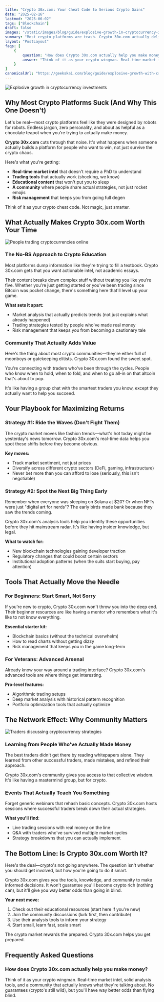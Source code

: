 ```yaml
---
title: "Crypto 30x.com: Your Cheat Code to Serious Crypto Gains"
date: "2025-02-16"
lastmod: "2025-06-02"
tags: ["Blockchain"]
draft: false
images: "/static/images/blog/guide/explosive-growth-in-cryptocurrency-investments.png"
summary: "Most crypto platforms are trash. Crypto 30x.com actually delivers the tools and intel you need to level up your portfolio. Here's why it's different."
layout: "PostLayout"
faqs: [
    {
        question: "How does Crypto 30x.com actually help you make money?",
        answer: "Think of it as your crypto wingman. Real-time market intel, solid analysis tools, and a community that actually knows what they're talking about. No guarantees (crypto's still wild), but you'll have way better odds than flying blind.",
    }
]
canonicalUrl: "https://geekskai.com/blog/guide/explosive-growth-with-crypto-30x-com/"
---
```


![Explosive growth in cryptocurrency investments](/static/images/blog/guide/explosive-growth-in-cryptocurrency-investments.png)

## Why Most Crypto Platforms Suck (And Why This One Doesn't)

Let's be real—most crypto platforms feel like they were designed by robots for robots. Endless jargon, zero personality, and about as helpful as a chocolate teapot when you're trying to actually make money.

**Crypto 30x.com** cuts through that noise. It's what happens when someone actually builds a platform for people who want to win, not just survive the crypto chaos.

Here's what you're getting:

- **Real-time market intel** that doesn't require a PhD to understand
- **Trading tools** that actually work (shocking, we know)
- **Educational content** that won't put you to sleep
- **A community** where people share actual strategies, not just rocket emojis
- **Risk management** that keeps you from going full degen

Think of it as your crypto cheat code. Not magic, just smarter.

## What Actually Makes Crypto 30x.com Worth Your Time

![People trading cryptocurrencies online](/static/images/blog/guide/people-trading-cryptocurrencies-online.png)

### The No-BS Approach to Crypto Education

Most platforms dump information like they're trying to fill a textbook. Crypto 30x.com gets that you want actionable intel, not academic essays.

Their content breaks down complex stuff without treating you like you're five. Whether you're just getting started or you've been trading since Bitcoin was pocket change, there's something here that'll level up your game.

**What sets it apart:**

- Market analysis that actually predicts trends (not just explains what already happened)
- Trading strategies tested by people who've made real money
- Risk management that keeps you from becoming a cautionary tale

### Community That Actually Adds Value

Here's the thing about most crypto communities—they're either full of moonboys or gatekeeping elitists. Crypto 30x.com found the sweet spot.

You're connecting with traders who've been through the cycles. People who know when to hold, when to fold, and when to go all-in on that altcoin that's about to pop.

It's like having a group chat with the smartest traders you know, except they actually want to help you succeed.

## Your Playbook for Maximizing Returns

### Strategy #1: Ride the Waves (Don't Fight Them)

The crypto market moves like fashion trends—what's hot today might be yesterday's news tomorrow. Crypto 30x.com's real-time data helps you spot these shifts before they become obvious.

**Key moves:**

- Track market sentiment, not just prices
- Diversify across different crypto sectors (DeFi, gaming, infrastructure)
- Never bet more than you can afford to lose (seriously, this isn't negotiable)

### Strategy #2: Spot the Next Big Thing Early

Remember when everyone was sleeping on Solana at $20? Or when NFTs were just "digital art for nerds"? The early birds made bank because they saw the trends coming.

Crypto 30x.com's analysis tools help you identify these opportunities before they hit mainstream radar. It's like having insider knowledge, but legal.

**What to watch for:**

- New blockchain technologies gaining developer traction
- Regulatory changes that could boost certain sectors
- Institutional adoption patterns (when the suits start buying, pay attention)

## Tools That Actually Move the Needle

### For Beginners: Start Smart, Not Sorry

If you're new to crypto, Crypto 30x.com won't throw you into the deep end. Their beginner resources are like having a mentor who remembers what it's like to not know everything.

**Essential starter kit:**

- Blockchain basics (without the technical overwhelm)
- How to read charts without getting dizzy
- Risk management that keeps you in the game long-term

### For Veterans: Advanced Arsenal

Already know your way around a trading interface? Crypto 30x.com's advanced tools are where things get interesting.

**Pro-level features:**

- Algorithmic trading setups
- Deep market analysis with historical pattern recognition
- Portfolio optimization tools that actually optimize

## The Network Effect: Why Community Matters

![Traders discussing cryptocurrency strategies](/static/images/blog/guide/traders-discussing-cryptocurrency-strategies.png)

### Learning from People Who've Actually Made Money

The best traders didn't get there by reading whitepapers alone. They learned from other successful traders, made mistakes, and refined their approach.

Crypto 30x.com's community gives you access to that collective wisdom. It's like having a mastermind group, but for crypto.

### Events That Actually Teach You Something

Forget generic webinars that rehash basic concepts. Crypto 30x.com hosts sessions where successful traders break down their actual strategies.

**What you'll find:**

- Live trading sessions with real money on the line
- Q&A with traders who've survived multiple market cycles
- Strategy breakdowns that you can actually implement

## The Bottom Line: Is Crypto 30x.com Worth It?

Here's the deal—crypto's not going anywhere. The question isn't whether you should get involved, but how you're going to do it smart.

Crypto 30x.com gives you the tools, knowledge, and community to make informed decisions. It won't guarantee you'll become crypto rich (nothing can), but it'll give you way better odds than going in blind.

**Your next move:**

1. Check out their educational resources (start here if you're new)
2. Join the community discussions (lurk first, then contribute)
3. Use their analysis tools to inform your strategy
4. Start small, learn fast, scale smart

The crypto market rewards the prepared. Crypto 30x.com helps you get prepared.

## Frequently Asked Questions

### How does Crypto 30x.com actually help you make money?

Think of it as your crypto wingman. Real-time market intel, solid analysis tools, and a community that actually knows what they're talking about. No guarantees (crypto's still wild), but you'll have way better odds than flying blind.
